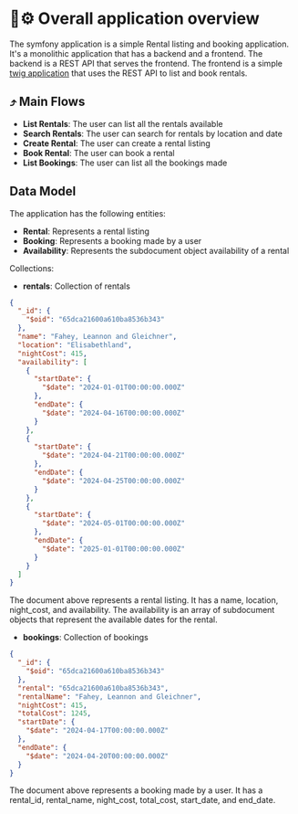 # 🏨⚙️ Overall application overview

The symfony application is a simple Rental listing and booking application. It's a monolithic application that has a backend and a frontend. The backend is a REST API that serves the frontend. The frontend is a simple [twig application](https://twig.symfony.com/) that uses the REST API to list and book rentals.

## ⤴ Main Flows 

- **List Rentals**: The user can list all the rentals available
- **Search Rentals**: The user can search for rentals by location and date
- **Create Rental**: The user can create a rental listing
- **Book Rental**: The user can book a rental
- **List Bookings**: The user can list all the bookings made

## Data Model

The application has the following entities:
- **Rental**: Represents a rental listing
- **Booking**: Represents a booking made by a user
- **Availability**: Represents the subdocument object availability of a rental

Collections:
- **rentals**: Collection of rentals
```json
{
  "_id": {
    "$oid": "65dca21600a610ba8536b343"
  },
  "name": "Fahey, Leannon and Gleichner",
  "location": "Elisabethland",
  "nightCost": 415,
  "availability": [
    {
      "startDate": {
        "$date": "2024-01-01T00:00:00.000Z"
      },
      "endDate": {
        "$date": "2024-04-16T00:00:00.000Z"
      }
    },
    {
      "startDate": {
        "$date": "2024-04-21T00:00:00.000Z"
      },
      "endDate": {
        "$date": "2024-04-25T00:00:00.000Z"
      }
    },
    {
      "startDate": {
        "$date": "2024-05-01T00:00:00.000Z"
      },
      "endDate": {
        "$date": "2025-01-01T00:00:00.000Z"
      }
    }
  ]
}
```
The document above represents a rental listing. It has a name, location, night_cost, and availability. The availability is an array of subdocument objects that represent the available dates for the rental.

- **bookings**: Collection of bookings
```json
{
  "_id": {
    "$oid": "65dca21600a610ba8536b343"
  },
  "rental": "65dca21600a610ba8536b343",
  "rentalName": "Fahey, Leannon and Gleichner",
  "nightCost": 415,
  "totalCost": 1245,
  "startDate": {
    "$date": "2024-04-17T00:00:00.000Z"
  },
  "endDate": {
    "$date": "2024-04-20T00:00:00.000Z"
  }
}
```
The document above represents a booking made by a user. It has a rental_id, rental_name, night_cost, total_cost, start_date, and end_date.
